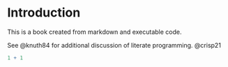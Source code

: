 # Introduction

This is a book created from markdown and executable code.

See @knuth84 for additional discussion of literate programming. @crisp21

```r
1 + 1
```
